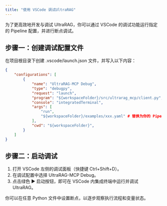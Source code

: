 ```yaml
---
title: "使用 VSCode 调试UltraRAG"
---
```


为了更高效地开发与调试 UltraRAG，你可以通过 VSCode 的调试功能运行指定的 Pipeline 配置，并进行断点调试。

## 步骤一：创建调试配置文件

在项目根目录下创建 .vscode/launch.json 文件，并写入以下内容：

```json
{
    "configurations": [
        {
            "name": "UltraRAG-MCP Debug",
            "type": "debugpy",
            "request": "launch",
            "program": "${workspaceFolder}/src/ultrarag_mcp/client.py",
            "console": "integratedTerminal",
            "args": [
                "run",
                "${workspaceFolder}/examples/xxx.yaml" # 替换为你的 Pipeline 配置文件路径
            ],
            "cwd": "${workspaceFolder}",
        }
    ]
}
```

## 步骤二：启动调试

1. 打开 VSCode 左侧的调试面板（快捷键 Ctrl+Shift+D）。
2. 在调试配置中选择 UltraRAG-MCP Debug。
3. 点击绿色 ▶ 启动按钮，即可在 VSCode 内集成终端中运行并调试 UltraRAG。

你可以在任意 Python 文件中设置断点，以逐步观察执行流程和变量状态。
